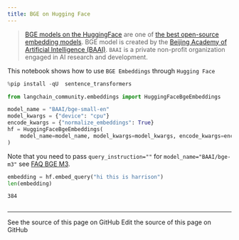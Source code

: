 ```yaml
---
title: BGE on Hugging Face
---
```


>[BGE models on the HuggingFace](https://huggingface.co/BAAI/bge-large-en-v1.5) are one of [the best open-source embedding models](https://huggingface.co/spaces/mteb/leaderboard).
>BGE model is created by the [Beijing Academy of Artificial Intelligence (BAAI)](https://en.wikipedia.org/wiki/Beijing_Academy_of_Artificial_Intelligence). `BAAI` is a private non-profit organization engaged in AI research and development.

This notebook shows how to use `BGE Embeddings` through `Hugging Face`

```python
%pip install -qU  sentence_transformers
```

```python
from langchain_community.embeddings import HuggingFaceBgeEmbeddings

model_name = "BAAI/bge-small-en"
model_kwargs = {"device": "cpu"}
encode_kwargs = {"normalize_embeddings": True}
hf = HuggingFaceBgeEmbeddings(
    model_name=model_name, model_kwargs=model_kwargs, encode_kwargs=encode_kwargs
)
```

Note that you need to pass `query_instruction=""` for `model_name="BAAI/bge-m3"` see [FAQ BGE M3](https://huggingface.co/BAAI/bge-m3#faq).

```python
embedding = hf.embed_query("hi this is harrison")
len(embedding)
```

```output
384
```

```python

```

---

<CardGroup cols={2}>
  <Card title="View Source" icon="eye" href="https://github.com/langchain-ai/docs/blob/main/src/oss/python/integrations/text_embedding/bge_huggingface.mdx">
    See the source of this page on GitHub
  </Card>
  <Card title="Edit Source" icon="pen-to-square" href="https://github.com/langchain-ai/docs/edit/main/src/oss/python/integrations/text_embedding/bge_huggingface.mdx">
    Edit the source of this page on GitHub
  </Card>
</CardGroup>
